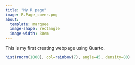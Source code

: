 ---
title: "My R page" 
image: R.Page_cover.png
about: 
  template: marquee
  image-shape: rectangle 
  image-width: 30em 
---

This is my first creating webpage using Quarto.

```{r, echo=FALSE}
hist(rnorm(1000), col=rainbow(7), angle=45, density=80)
```
